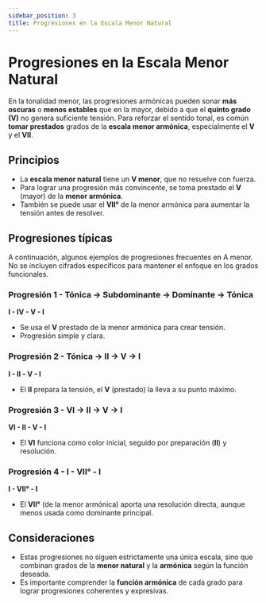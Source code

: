 ```yaml
---
sidebar_position: 3
title: Progresiones en la Escala Menor Natural
---
```


# Progresiones en la Escala Menor Natural

En la tonalidad menor, las progresiones armónicas pueden sonar **más oscuras** o **menos estables** que en la mayor, debido a que el **quinto grado (V)** no genera suficiente tensión. Para reforzar el sentido tonal, es común **tomar prestados** grados de la **escala menor armónica**, especialmente el **V** y el **VII**.

## Principios

- La **escala menor natural** tiene un **V menor**, que no resuelve con fuerza.
- Para lograr una progresión más convincente, se toma prestado el **V** (mayor) de la **menor armónica**.
- También se puede usar el **VII°** de la menor armónica para aumentar la tensión antes de resolver.

## Progresiones típicas

A continuación, algunos ejemplos de progresiones frecuentes en A menor. No se incluyen cifrados específicos para mantener el enfoque en los grados funcionales.

### Progresión 1 - Tónica → Subdominante → Dominante → Tónica

**I - IV - V - I**

- Se usa el **V** prestado de la menor armónica para crear tensión.
- Progresión simple y clara.

### Progresión 2 - Tónica → II → V → I

**I - II - V - I**

- El **II** prepara la tensión, el **V** (prestado) la lleva a su punto máximo.

### Progresión 3 - VI → II → V → I

**VI - II - V - I**

- El **VI** funciona como color inicial, seguido por preparación (**II**) y resolución.

### Progresión 4 - I - VII° - I

**I - VII° - I**

- El **VII°** (de la menor armónica) aporta una resolución directa, aunque menos usada como dominante principal.

## Consideraciones

- Estas progresiones no siguen estrictamente una única escala, sino que combinan grados de la **menor natural** y la **armónica** según la función deseada.
- Es importante comprender la **función armónica** de cada grado para lograr progresiones coherentes y expresivas.

<DonateButton />
<Comments />
